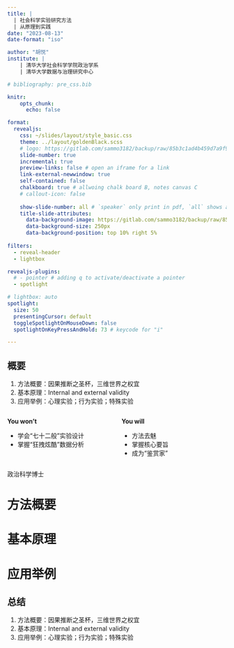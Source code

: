 ```yaml
---
title: |
  | 社会科学实验研究方法
  | 从原理到实践
date: "2023-08-13"
date-format: "iso"

author: "胡悦"
institute: |
    | 清华大学社会科学学院政治学系
    | 清华大学数据与治理研究中心

# bibliography: pre_css.bib

knitr: 
    opts_chunk: 
      echo: false

format: 
  revealjs:
    css: ~/slides/layout/style_basic.css
    theme: ../layout/goldenBlack.scss
    # logo: https://gitlab.com/sammo3182/backup/raw/85b3c1ad4b459d7a9f901f124b936428eda5fcaf/logo_zzxx.png?inline=true
    slide-number: true
    incremental: true
    preview-links: false # open an iframe for a link
    link-external-newwindow: true
    self-contained: false
    chalkboard: true # allwoing chalk board B, notes canvas C
    # callout-icon: false
    
    show-slide-number: all # `speaker` only print in pdf, `all` shows all the time
    title-slide-attributes:
      data-background-image: https://gitlab.com/sammo3182/backup/raw/85b3c1ad4b459d7a9f901f124b936428eda5fcaf/logo_THPS.png?inline=true
      data-background-size: 250px   
      data-background-position: top 10% right 5%
      
filters:
  - reveal-header
  - lightbox

revealjs-plugins:
  # - pointer # adding q to activate/deactivate a pointer
  - spotlight

# lightbox: auto
spotlight:
  size: 50
  presentingCursor: default
  toggleSpotlightOnMouseDown: false
  spotlightOnKeyPressAndHold: 73 # keycode for "i"

---
```


## 概要

1. 方法概要：因果推断之圣杯，三维世界之权宜
1. 基本原理：Internal and external validity
1. 应用举例：心理实验；行为实验；特殊实验

:::{.fragment}
:::{.callout-warning}

:::: {.columns}
::: {.column .nonincremental width="50%"}
**You won't**

- 学会“七十二般”实验设计
- 掌握“狂拽炫酷”数据分析

:::

::: {.column .nonincremental width="50%"}
**You will**

- 方法去魅
- 掌握核心要旨
- 成为“鉴赏家”
:::

::::

:::
:::

:::{.fragment style="text-align:center; margin-top: 1em"}



:::

政治[科学]{.red}博士

# 方法概要



# 基本原理



# 应用举例



## 总结

1. 方法概要：因果推断之圣杯，三维世界之权宜
1. 基本原理：Internal and external validity
1. 应用举例：心理实验；行为实验；特殊实验
